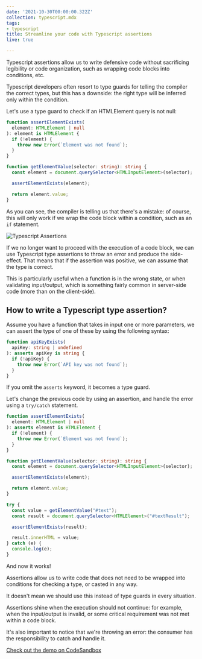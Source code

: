 ```yaml
---
date: '2021-10-30T00:00:00.322Z'
collection: typescript.mdx
tags:
- typescript
title: Streamline your code with Typescript assertions
live: true

---
```

Typescript assertions allow us to write defensive code without sacrificing legibility or code organization, such as wrapping code blocks into conditions, etc.

Typescript developers often resort to type guards for telling the compiler the correct types, but this has a downside: the right type will be inferred only within the condition.

Let's use a type guard to check if an HTMLElement query is not null:

```typescript
function assertElementExists(
  element: HTMLElement | null
): element is HTMLElement {
  if (!element) {
    throw new Error(`Element was not found`);
  }
}

function getElementValue(selector: string): string {
  const element = document.querySelector<HTMLInputElement>(selector);

  assertElementExists(element);

  return element.value;
}
```

As you can see, the compiler is telling us that there's a mistake: of course, this will only work if we wrap the code block within a condition, such as an `if` statement.

![Typescript Assertions](/assets/images/posts/typescript-assertions.png)

If we no longer want to proceed with the execution of a code block, we can use Typescript type assertions to throw an error and produce the side-effect. That means that if the assertion was positive, we can assume that the type is correct. 

This is particularly useful when a function is in the wrong state, or when validating input/output, which is something fairly common in server-side code (more than on the client-side).

## How to write a Typescript type assertion?

Assume you have a function that takes in input one or more parameters, we can assert the type of one of these by using the following syntax:

```typescript
function apiKeyExists(
  apiKey: string | undefined
): asserts apiKey is string {
  if (!apiKey) {
    throw new Error(`API key was not found`);
  }
}
```

If you omit the `asserts` keyword, it becomes a type guard.

Let's change the previous code by using an assertion, and handle the error using a `try/catch` statement.

```typescript
function assertElementExists(
  element: HTMLElement | null
): asserts element is HTMLElement {
  if (!element) {
    throw new Error(`Element was not found`);
  }
}

function getElementValue(selector: string): string {
  const element = document.querySelector<HTMLInputElement>(selector);

  assertElementExists(element);

  return element.value;
}

try {
  const value = getElementValue("#text");
  const result = document.querySelector<HTMLElement>("#textResult");

  assertElementExists(result);

  result.innerHTML = value;
} catch (e) {
  console.log(e);
}
```

And now it works! 

Assertions allow us to write code that does not need to be wrapped into conditions for checking a type, or casted in any way. 

It doesn't mean we should use this instead of type guards in every situation.

Assertions shine when the execution should not continue: for example, when the input/output is invalid, or some critical requirement was not met within a code block.

It's also important to notice that we're throwing an error: the consumer has the responsibility to catch and handle it.

[Check out the demo on CodeSandbox](https://codesandbox.io/s/ts-type-assertions-vn4t6?file=/src/index.ts "Demo")